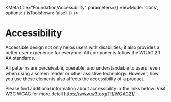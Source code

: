 
<Meta 
  title="Foundation/Accessibility"
  parameters={{
		viewMode: 'docs',
		options: { isToolshown: false}
	}}
/>

# Accessibility

Accessible design not only helps users with disabilities; it also provides a better user experience for everyone. All components follow the WCAG 2.1 AA standards.

All patterns are perceivable, operable, and understandable to users, even when using a screen reader or other assistive technology. However, how you use these elements also affects the accessibility of a product.

Please find additional information about accessibility in the links below:
Visit W3C WCAG for more detail https://www.w3.org/TR/WCAG21/